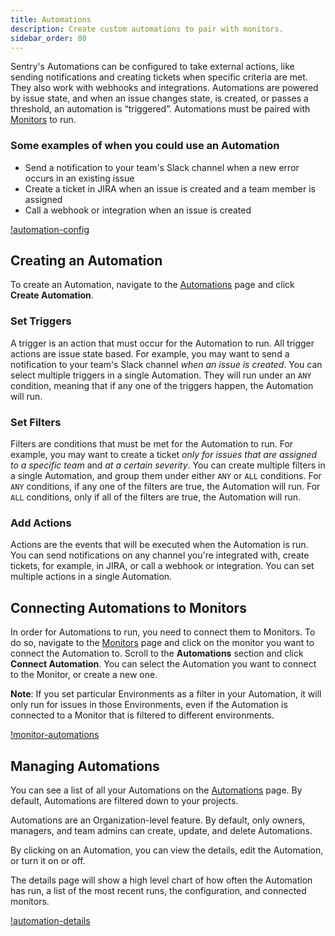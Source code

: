 ```yaml
---
title: Automations
description: Create custom automations to pair with monitors.
sidebar_order: 80
---
```


Sentry's Automations can be configured to take external actions, like sending notifications and creating tickets when specific criteria are met. They also work with webhooks and integrations. Automations are powered by issue state, and when an issue changes state, is created, or passes a threshold, an automation is “triggered”. Automations must be paired with [Monitors](/product/monitors/) to run. 

### Some examples of when you could use an Automation
- Send a notification to your team's Slack channel when a new error occurs in an existing issue
- Create a ticket in JIRA when an issue is created and a team member is assigned
- Call a webhook or integration when an issue is created

[!automation-config](./img/automation-config.png)

## Creating an Automation

To create an Automation, navigate to the [Automations](https://sentry.io/issues/automations/new/) page and click **Create Automation**.

<Arcade src="https://demo.arcade.software/YOUR_ARCADE_ID?embed" />

### Set Triggers

A trigger is an action that must occur for the Automation to run. All trigger actions are issue state based. For example, you may want to send a notification to your team's Slack channel _when an issue is created_. You can select multiple triggers in a single Automation. They will run under an `ANY` condition, meaning that if any one of the triggers happen, the Automation will run. 

### Set Filters 

Filters are conditions that must be met for the Automation to run. For example, you may want to create a ticket _only for issues that are assigned to a specific team_ and _at a certain severity_. You can create multiple filters in a single Automation, and group them under either `ANY` or `ALL` conditions. For `ANY` conditions, if any one of the filters are true, the Automation will run. For `ALL` conditions, only if all of the filters are true, the Automation will run.

### Add Actions

Actions are the events that will be executed when the Automation is run. You can send notifications on any channel you're integrated with, create tickets, for example, in JIRA, or call a webhook or integration. You can set multiple actions in a single Automation. 

## Connecting Automations to Monitors

In order for Automations to run, you need to connect them to Monitors. To do so, navigate to the [Monitors](https://sentry.io/issues/monitors/) page and click on the monitor you want to connect the Automation to. Scroll to the **Automations** section and click **Connect Automation**. You can select the Automation you want to connect to the Monitor, or create a new one. 

**Note**: If you set particular Environments as a filter in your Automation, it will only run for issues in those Environments, even if the Automation is connected to a Monitor that is filtered to different environments.

[!monitor-automations](./img/monitor-automations.png)

## Managing Automations

You can see a list of all your Automations on the [Automations](https://sentry.io/issues/automations/) page. By default, Automations are filtered down to your projects. 

<Alert>

Automations are an Organization-level feature. By default, only owners, managers, and team admins can create, update, and delete Automations.

</Alert>

By clicking on an Automation, you can view the details, edit the Automation, or turn it on or off.

The details page will show a high level chart of how often the Automation has run, a list of the most recent runs, the configuration, and connected monitors. 

[!automation-details](./img/automation-details.png)